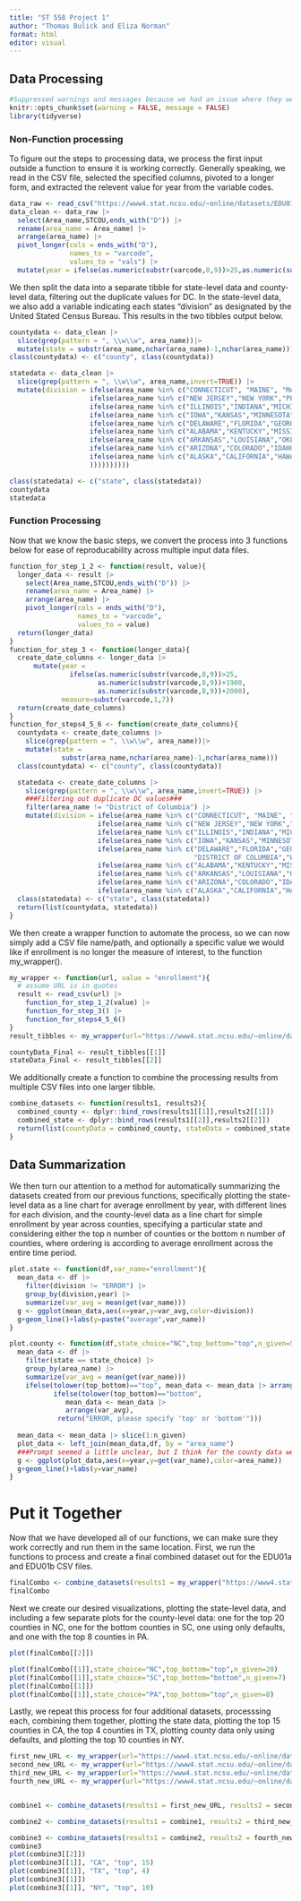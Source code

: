 ```yaml
---
title: "ST 558 Project 1"
author: "Thomas Bulick and Eliza Norman"
format: html
editor: visual
---
```


## Data Processing

```r
#Suppressed warnings and messages because we had an issue where they were happening for reading in CSV's even when nothing was wrong
knitr::opts_chunk$set(warning = FALSE, message = FALSE) 
library(tidyverse)
```

### Non-Function processing

To figure out the steps to processing data, we process the first input outside a function to ensure it is working correctly. Generally speaking, we read in the CSV file, selected the specified columns, pivoted to a longer form, and extracted the relevent value for year from the variable codes.
```r
data_raw <- read_csv("https://www4.stat.ncsu.edu/~online/datasets/EDU01a.csv")
data_clean <- data_raw |>
  select(Area_name,STCOU,ends_with("D")) |>
  rename(area_name = Area_name) |>
  arrange(area_name) |> 
  pivot_longer(cols = ends_with("D"), 
               names_to = "varcode", 
               values_to = "vals") |>
  mutate(year = ifelse(as.numeric(substr(varcode,8,9))>25,as.numeric(substr(varcode,8,9))+1900,as.numeric(substr(varcode,8,9))+2000),measure=substr(varcode,1,7))
```

We then split the data into a separate tibble for state-level data and county-level data, filtering out the duplicate values for DC. In the state-level data, we also add a variable indicating each states "division" as designated by the United Stated Census Bureau. This results in the two tibbles output below.

```r
countydata <- data_clean |>
  slice(grep(pattern = ", \\w\\w", area_name))|>
  mutate(state = substr(area_name,nchar(area_name)-1,nchar(area_name)))
class(countydata) <- c("county", class(countydata))

statedata <- data_clean |>
  slice(grep(pattern = ", \\w\\w", area_name,invert=TRUE)) |>
  mutate(division = ifelse(area_name %in% c("CONNECTICUT", "MAINE", "MASSACHUSETTS", "NEW HAMPSHIRE", "RHODE ISLAND", "VERMONT"),"1",
                    ifelse(area_name %in% c("NEW JERSEY","NEW YORK","PENNSYLVANIA"),"2",
                    ifelse(area_name %in% c("ILLINOIS","INDIANA","MICHIGAN","OHIO","WISCONSIN"),"3",
                    ifelse(area_name %in% c("IOWA","KANSAS","MINNESOTA","MISSOURI","NEBRASKA","NORTH DAKOTA","SOUTH DAKOTA"),"4",
                    ifelse(area_name %in% c("DELAWARE","FLORIDA","GEORGIA","MARYLAND","NORTH CAROLINA","SOUTH CAROLINA","VIRGINIA","DISTRICT OF COLUMBIA","WEST VIRGINIA"),"5",
                    ifelse(area_name %in% c("ALABAMA","KENTUCKY","MISSISSIPPI","TENNESSEE"),"6",
                    ifelse(area_name %in% c("ARKANSAS","LOUISIANA","OKLAHOMA","TEXAS"),"7",
                    ifelse(area_name %in% c("ARIZONA","COLORADO","IDAHO","MONTANA","NEVADA","NEW MEXICO","UTAH","WYOMING"),"8",
                    ifelse(area_name %in% c("ALASKA","CALIFORNIA","HAWAII","OREGON","WASHINGTON"),"9","ERROR"
                    ))))))))))      

class(statedata) <- c("state", class(statedata))
countydata
statedata
```

### Function Processing

Now that we know the basic steps, we convert the process into 3 functions below for ease of reproducability across multiple input data files.
```r
function_for_step_1_2 <- function(result, value){
  longer_data <- result |>
    select(Area_name,STCOU,ends_with("D")) |>
    rename(area_name = Area_name) |>
    arrange(area_name) |> 
    pivot_longer(cols = ends_with("D"), 
                 names_to = "varcode", 
                 values_to = value) 
  return(longer_data)
}
function_for_step_3 <- function(longer_data){
  create_date_columns <- longer_data |>
      mutate(year =
               ifelse(as.numeric(substr(varcode,8,9))>25,
                      as.numeric(substr(varcode,8,9))+1900,
                      as.numeric(substr(varcode,8,9))+2000),
             measure=substr(varcode,1,7))
  return(create_date_columns)
}
function_for_steps4_5_6 <- function(create_date_columns){
  countydata <- create_date_columns |>
    slice(grep(pattern = ", \\w\\w", area_name))|>
    mutate(state =
             substr(area_name,nchar(area_name)-1,nchar(area_name)))
  class(countydata) <- c("county", class(countydata))

  statedata <- create_date_columns |>
    slice(grep(pattern = ", \\w\\w", area_name,invert=TRUE)) |>
    ###Filtering out duplicate DC values###
    filter(area_name != "District of Columbia") |>
    mutate(division = ifelse(area_name %in% c("CONNECTICUT", "MAINE", "MASSACHUSETTS", "NEW HAMPSHIRE", "RHODE ISLAND", "VERMONT"),"1",
                      ifelse(area_name %in% c("NEW JERSEY","NEW YORK","PENNSYLVANIA"),"2",
                      ifelse(area_name %in% c("ILLINOIS","INDIANA","MICHIGAN","OHIO","WISCONSIN"),"3",
                      ifelse(area_name %in% c("IOWA","KANSAS","MINNESOTA","MISSOURI","NEBRASKA","NORTH DAKOTA","SOUTH DAKOTA"),"4",
                      ifelse(area_name %in% c("DELAWARE","FLORIDA","GEORGIA","MARYLAND","NORTH CAROLINA","SOUTH CAROLINA","VIRGINIA",
                                              "DISTRICT OF COLUMBIA","WEST VIRGINIA"),"5",
                      ifelse(area_name %in% c("ALABAMA","KENTUCKY","MISSISSIPPI","TENNESSEE"),"6",
                      ifelse(area_name %in% c("ARKANSAS","LOUISIANA","OKLAHOMA","TEXAS"),"7",
                      ifelse(area_name %in% c("ARIZONA","COLORADO","IDAHO","MONTANA","NEVADA","NEW MEXICO","UTAH","WYOMING"),"8",
                      ifelse(area_name %in% c("ALASKA","CALIFORNIA","HAWAII","OREGON","WASHINGTON"),"9","ERROR"))))))))))
  class(statedata) <- c("state", class(statedata))
  return(list(countydata, statedata))
}
```

We then create a wrapper function to automate the process, so we can now simply add a CSV file name/path, and optionally a specific value we would like if enrollment is no longer the measure of interest, to the function my_wrapper().
```r

my_wrapper <- function(url, value = "enrollment"){
  # assume URL is in quotes
  result <- read_csv(url) |>
    function_for_step_1_2(value) |>
    function_for_step_3() |>
    function_for_steps4_5_6()
}
result_tibbles <- my_wrapper(url="https://www4.stat.ncsu.edu/~online/datasets/EDU01a.csv")

countyData_Final <- result_tibbles[[1]]
stateData_Final <- result_tibbles[[2]]
```

We additionally create a function to combine the processing results from multiple CSV files into one larger tibble.
```r
combine_datasets <- function(results1, results2){
  combined_county <- dplyr::bind_rows(results1[[1]],results2[[1]])
  combined_state <- dplyr::bind_rows(results1[[2]],results2[[2]])
  return(list(countyData = combined_county, stateData = combined_state))
}
```

## Data Summarization

We then turn our attention to a method for automatically summarizing the datasets created from our previous functions, specifically plotting the state-level data as a line chart for average enrollment by year, with different lines for each division, and the county-level data as a line chart for simple enrollment by year across counties, specifying a particular state and considering either the top n number of counties or the bottom n number of counties, where ordering is according to average enrollment across the entire time period.
```r
plot.state <- function(df,var_name="enrollment"){
  mean_data <- df |>
    filter(division != "ERROR") |>
    group_by(division,year) |>
    summarize(var_avg = mean(get(var_name)))
  g <- ggplot(mean_data,aes(x=year,y=var_avg,color=division))
  g+geom_line()+labs(y=paste("average",var_name))
}

plot.county <- function(df,state_choice="NC",top_bottom="top",n_given=5,var_name="enrollment"){
  mean_data <- df |>
    filter(state == state_choice) |>
    group_by(area_name) |>
    summarize(var_avg = mean(get(var_name))) 
    ifelse(tolower(top_bottom)=="top", mean_data <- mean_data |> arrange(desc(var_avg)),
           ifelse(tolower(top_bottom)=="bottom",
              mean_data <- mean_data |>
              arrange(var_avg),
            return("ERROR, please specify 'top' or 'bottom'")))
    
  mean_data <- mean_data |> slice(1:n_given)
  plot_data <- left_join(mean_data,df, by = "area_name")
  ###Prompt seemed a little unclear, but I think for the county data we are supposed to be plotting the actual data values for enrollment per year, with different lines for the top/bottom n specified counties? That should be completed here. - TB
  g <- ggplot(plot_data,aes(x=year,y=get(var_name),color=area_name))
  g+geom_line()+labs(y=var_name)
}
```

# Put it Together

Now that we have developed all of our functions, we can make sure they work correctly and run them in the same location. First, we run the functions to process and create a final combined dataset out for the EDU01a and EDU01b CSV files.
```r
finalCombo <- combine_datasets(results1 = my_wrapper("https://www4.stat.ncsu.edu/~online/datasets/EDU01a.csv"), results2 = my_wrapper("https://www4.stat.ncsu.edu/~online/datasets/EDU01b.csv"))
finalCombo
```

Next we create our desired visualizations, plotting the state-level data, and including a few separate plots for the county-level data: one for the top 20 counties in NC, one for the bottom counties in SC, one using only defaults, and one with the top 8 counties in PA.
```r
plot(finalCombo[[2]])

plot(finalCombo[[1]],state_choice="NC",top_bottom="top",n_given=20)
plot(finalCombo[[1]],state_choice="SC",top_bottom="bottom",n_given=7)
plot(finalCombo[[1]])
plot(finalCombo[[1]],state_choice="PA",top_bottom="top",n_given=8)
```

Lastly, we repeat this process for four additional datasets, processsing each, combining them together, plotting the state data, plotting the top 15 counties in CA, the top 4 counties in TX, plotting county data only using defaults, and plotting the top 10 counties in NY.
```r
first_new_URL <- my_wrapper(url="https://www4.stat.ncsu.edu/~online/datasets/PST01a.csv")
second_new_URL <- my_wrapper(url="https://www4.stat.ncsu.edu/~online/datasets/PST01b.csv")
third_new_URL <- my_wrapper(url="https://www4.stat.ncsu.edu/~online/datasets/PST01c.csv")
fourth_new_URL <- my_wrapper(url="https://www4.stat.ncsu.edu/~online/datasets/PST01d.csv")


combine1 <- combine_datasets(results1 = first_new_URL, results2 = second_new_URL)

combine2 <- combine_datasets(results1 = combine1, results2 = third_new_URL)

combine3 <- combine_datasets(results1 = combine2, results2 = fourth_new_URL)
combine3
plot(combine3[[2]])
plot(combine3[[1]], "CA", "top", 15)
plot(combine3[[1]], "TX", "top", 4)
plot(combine3[[1]])
plot(combine3[[1]], "NY", "top", 10)
```
